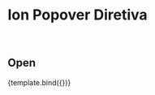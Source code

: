 

<Meta title="Ion/Data Display/Popover" component={IonPopoverComponent} />


# Ion Popover Diretiva

<br />

## Open

<Canvas>
  <Story
    name="Directive"
    height="350px"
    args={{
      componentToBody: OpenPopoverComponent,
    }}
    decorators={[
      moduleMetadata({
        declarations: [OpenPopoverComponent],
        imports: [CommonModule, FormsModule, IonSharedModule, IonPopoverModule],
        entryComponents: [OpenPopoverComponent],
      }),
    ]}
  >
    {template.bind({})}
  </Story>
</Canvas>
